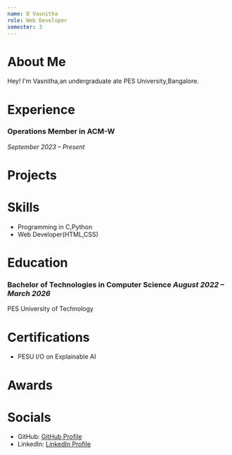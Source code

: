 ```yaml
---
name: D Vasnitha
role: Web Developer
semester: 3
---
```


# About Me

Hey! I'm Vasnitha,an undergraduate ate PES University,Bangalore.

# Experience

### **Operations Member in ACM-W**
_September 2023 – Present_

# Projects


# Skills

- Programming in C,Python
- Web Developer(HTML,CSS)

# Education

### Bachelor of Technologies in Computer Science _August 2022 – March 2026_
PES University of Technology


# Certifications

- PESU I/O on Explainable AI

# Awards


# Socials

- GitHub: [GitHub Profile](https://github.com/YourGitHubUsername)
- LinkedIn: [LinkedIn Profile](https://www.linkedin.com/in/YourLinkedInUsername)
